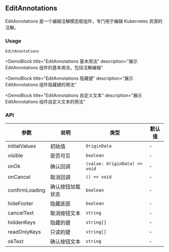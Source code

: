 
## EditAnnotations

EditAnnotations 是一个编辑注解模态框组件，专门用于编辑 Kubernetes 资源的注解。

### Usage

`EditAnnotations`

<DemoBlock
  title="EditAnnotations 基本用法"
  description="展示 EditAnnotations 组件的基本用法，包括注解编辑"
>
  <Basic />
</DemoBlock>

<DemoBlock
  title="EditAnnotations 隐藏键"
  description="展示 EditAnnotations 组件隐藏键的用法"
>
  <WithHiddenKeys />
</DemoBlock>

<DemoBlock
  title="EditAnnotations 自定义文本"
  description="展示 EditAnnotations 组件自定义文本的用法"
>
  <WithCustomText />
</DemoBlock>

### API

| 参数 | 说明 | 类型 | 默认值 |
| --- | --- | --- | --- |
| initialValues | 初始值 | `OriginData` | - |
| visible | 是否可见 | `boolean` | - |
| onOk | 确认回调 | `(value: OriginData) => void` | - |
| onCancel | 取消回调 | `() => void` | - |
| confirmLoading | 确认按钮加载状态 | `boolean` | - |
| hideFooter | 隐藏底部 | `boolean` | - |
| cancelText | 取消按钮文本 | `string` | - |
| hiddenKeys | 隐藏的键 | `string[]` | - |
| readOnlyKeys | 只读的键 | `string[]` | - |
| okText | 确认按钮文本 | `string` | - | 
